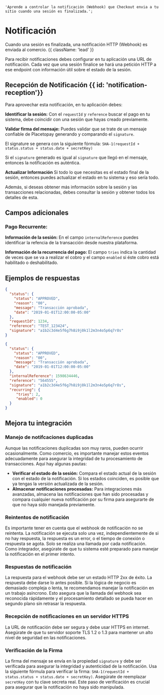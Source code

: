     'Aprende a controlar la notificación (Webhook) que Checkout envia a tu sitio cuando una sesión es finalizada.';

# Notificación

Cuando una sesión es finalizada, una notificación HTTP (Webhook) es enviada al comercio. {{ className: 'lead' }}

Para recibir notificaciones debes configurar en tu aplicación una URL de notificación. Cada vez que una sesión finalice se hará una petición HTTP a ese endpoint con información útil sobre el estado de la sesión.

## Recepción de Notificación {{ id: 'notification-reception'}}

Para aprovechar esta notificación, en tu aplicación debes:

**Identificar la sesión:** Con el `requestId` y `reference` buscar el pago en tu sistema, debe coincidir con una sesión que hayas creado previamente.

**Validar firma del mensaje:** Puedes validar que se trate de un mensaje confiable de Placetopay generando y comparando el `signature`.

El signature se genera con la siguiente fórmula: `SHA-1(requestId + status.status + status.date + secretKey)`

Si el `signature` generado es igual al `signature` que llegó en el mensaje, entonces la notificación es auténtica.

**Actualizar Información** Si todo lo que necesitas es el estado final de la sesión, entonces puedes actualizar el estado en tu sistema y eso sería todo.

Además, si deseas obtener más información sobre la sesión y las transacciones relacionadas, debes consultar la sesión y obtener todos los detalles de esta.

## Campos adicionales

### Pago Recurrente:

**Información de la sesión:** En el campo `internalReference` puedes identificar la refencia de la transacción desde nuestra plataforma.

**Información de la recurrencia del pago:**  El campo `tries` indica la cantidad de veces que se va a realizar el cobro y el campo `enabled` si éste cobro está habilitado o deshabilitado.

## Ejemplos de respuestas

```json {{ 'title': 'Notificación Pago Básico' }}
{
  "status": {
    "status": "APPROVED",
    "reason": "00",
    "message": "Transacción aprobada",
    "date": "2019-01-01T12:00:00-05:00"
  },
  "requestId": 1234,
  "reference": "TEST_123424",
  "signature": "a1b2c3d4e5f6g7h8i9j0k1l2m3n4o5p6q7r8s"
}
```

```json {{ 'title': 'Notificación Pago Recurrente' }}
{
  "status": {
    "status": "APPROVED",
    "reason": "00",
    "message": "Transacción aprobada",
    "date": "2019-01-01T12:00:00-05:00"
  },
  "internalReference": 1598634446,
  "reference": "564555",
  "signature": "a1b2c3d4e5f6g7h8i9j0k1l2m3n4o5p6q7r8s",
  "recurring": {
     "tries": 2,
     "enabled": 0
  }
}
```

## Mejora tu integración

### Manejo de notifcaciones duplicadas

Aunque las notificaciones duplicadas son muy raros, pueden ocurrir ocasionalmente. Como comercio, es importante manejar estos eventos adecuadamente para asegurar la integridad de tu procesamiento de transacciones. Aquí hay algunas pautas:

- **Verificar el estado de la sesión:** Compara el estado actual de la sesión con el estado de la notificación. Si los estados coinciden, es posible que ya tengas la versión actualizada de la sesión.
- **Almacenar notificaciones procesadas:** Para integraciones más avanzadas, almacena las notificaciones que han sido procesadas y compara cualquier nueva notificación por su firma para asegurarte de que no haya sido manejada previamente.

### Reintentos de notificación

Es importante tener en cuenta que el webhook de notificación no se reintenta. La notificación se ejecuta solo una vez, independientemente de si no hay respuesta, la respuesta es un error, o el tiempo de conexión o respuesta se agota. Solo se realiza una llamada por cada notificación. Como integrador, asegúrate de que tu sistema esté preparado para manejar la notificación en el primer intento.

### Respuestas de notificación

La respuesta para el webhook debe ser un estado HTTP 2xx de éxito. La respuesta debe darse lo antes posible. Si la lógica de negocio es demasiado compleja o lenta, te recomendamos manejar la notificación en un trabajo asíncrono. Esto asegura que la llamada del webhook sea reconocida rápidamente y el procesamiento detallado se pueda hacer en segundo plano sin retrasar la respuesta.

### Recepción de notificaciones en un servidor HTTPS

La URL de notificación debe ser segura y debe usar HTTPS en internet. Asegúrate de que tu servidor soporte TLS 1.2 o 1.3 para mantener un alto nivel de seguridad en las notificaciones.

### Verificación de la Firma

La firma del mensaje se envía en la propiedad `signature` y debe ser verificada para asegurar la integridad y autenticidad de la notificación. Usa la siguiente fórmula para verificar la firma: `SHA-1(requestId + status.status + status.date + secretKey)`. Asegúrate de reemplazar `secretKey` con tu clave secreta real. Este paso de verificación es crucial para asegurar que la notificación no haya sido manipulada.
